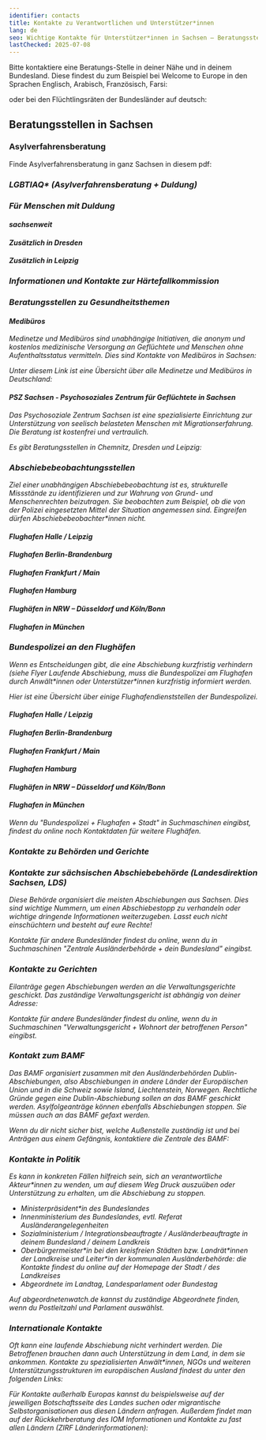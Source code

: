 ```yaml
---
identifier: contacts
title: Kontakte zu Verantwortlichen und Unterstützer*innen
lang: de
seo: Wichtige Kontakte für Unterstützer*innen in Sachsen – Beratungsstellen, Behörden, Gerichte und politische Ansprechpersonen für Menschen mit Abschiebegefahr.
lastChecked: 2025-07-08
---
```


Bitte kontaktiere eine Beratungs-Stelle in deiner Nähe und in deinem Bundesland.
Diese findest du zum Beispiel bei Welcome to Europe in den Sprachen Englisch, Arabisch, Französisch, Farsi:
<ExternalShortLink identifier="w2eu_contacts" />

oder bei den Flüchtlingsräten der Bundesländer auf deutsch:
<ExternalShortLink identifier="fluechtlingsraete" />

## Beratungsstellen in Sachsen

### Asylverfahrensberatung

Finde Asylverfahrensberatung in ganz Sachsen in diesem pdf:
<ExternalShortLink identifier="sfr_avbpdf" />

<Address identifier="sfr_avb" />
<Address identifier="rlc_dresden" />
<Address identifier="rlc_leipzig" />

### LGBTIAQ* (Asylverfahrensberatung + Duldung)

<Address identifier="gerede_dresden" />
<Address identifier="rosalinde" />
<Address identifier="lsvd_chemnitz" />

### Für Menschen mit Duldung

#### sachsenweit

<Address identifier="sfr_perspectives" />

#### Zusätzlich in Dresden

<Address identifier="sfr_perspektive_bleiberecht" />
<Address identifier="rlc_dresden" />

#### Zusätzlich in Leipzig

<Address identifier="rlc_leipzig" />
<Address identifier="space_leipzig" />

### Informationen und Kontakte zur Härtefallkommission

<ExternalShortLink identifier="saxhfk_hardship" />
<Address identifier="hfksachsen" />

### Beratungsstellen zu Gesundheitsthemen


#### Medibüros

Medinetze und Medibüros sind unabhängige Initiativen, die anonym und kostenlos medizinische Versorgung an Geflüchtete und Menschen ohne Aufenthaltsstatus vermitteln.
Dies sind Kontakte von Medibüros in Sachsen:
<Address identifier="medibuero_chemnitz" />
<Address identifier="medinetz_dresden" />
<Address identifier="medinetz_leipzig" />
<Address identifier="medinetz_plauen" />

Unter diesem Link ist eine Übersicht über alle Medinetze und Medibüros in Deutschland:
<ExternalShortLink identifier="medibueros" />

#### PSZ Sachsen - Psychosoziales Zentrum für Geflüchtete in Sachsen

Das Psychosoziale Zentrum Sachsen ist eine spezialisierte Einrichtung zur Unterstützung von seelisch belasteten Menschen mit Migrationserfahrung. Die Beratung ist kostenfrei und vertraulich.
<ExternalShortLink identifier="psz" />

Es gibt Beratungsstellen in Chemnitz, Dresden und Leipzig:
<Address identifier="psz_chemnitz" />
<Address identifier="psz_dresden" />
<Address identifier="psz_leipzig" />


### Abschiebebeobachtungsstellen

Ziel einer unabhängigen Abschiebebeobachtung ist es, strukturelle Missstände zu identifizieren und zur Wahrung von Grund- und Menschenrechten beizutragen. Sie beobachten zum Beispiel, ob die von der Polizei eingesetzten Mittel der Situation angemessen sind. Eingreifen dürfen Abschiebebeobachter\*innen nicht.

#### Flughafen Halle / Leipzig
<Address identifier="airport_halle_leipzig" />

#### Flughafen Berlin-Brandenburg
<Address identifier="airport_berlin-brandenburg" />

#### Flughafen Frankfurt / Main
<Address identifier="airport_frankfurt" />

#### Flughafen Hamburg
<Address identifier="airport_hh" />

#### Flughäfen in NRW – Düsseldorf und Köln/Bonn
<Address identifier="airport_nrw" />

#### Flughafen in München
<Address identifier="airport_munich" />

### Bundespolizei an den Flughäfen

Wenn es Entscheidungen gibt, die eine Abschiebung kurzfristig verhindern (siehe Flyer <InternalShortLink identifier="ongoing-deportation">Laufende Abschiebung</InternalShortLink>, muss die Bundespolizei am Flughafen durch Anwält\*innen oder Unterstützer\*innen kurzfristig informiert werden.

Hier ist eine Übersicht über einige Flughafendienststellen der Bundespolizei.

#### Flughafen Halle / Leipzig
<Address identifier="bupo_leipzig" />

#### Flughafen Berlin-Brandenburg
<Address identifier="bupo_ber" />

#### Flughafen Frankfurt / Main
<Address identifier="bupo_frankfurt" />

#### Flughafen Hamburg
<Address identifier="bupo_hh" />

#### Flughäfen in NRW – Düsseldorf und Köln/Bonn
<Address identifier="bupo_duesseldorf" />
<Address identifier="bupo_koeln" />

#### Flughafen in München
<Address identifier="bupo_mun" />

Wenn du "Bundespolizei + Flughafen + Stadt" in Suchmaschinen eingibst, findest du online noch Kontaktdaten für weitere Flughäfen.

### Kontakte zu Behörden und Gerichte

<Block identifier="fax" />

### Kontakte zur sächsischen Abschiebebehörde (Landesdirektion Sachsen, LDS)

Diese Behörde organisiert die meisten Abschiebungen aus Sachsen.
Dies sind wichtige Nummern, um einen Abschiebestopp zu verhandeln oder wichtige dringende Informationen weiterzugeben.
Lasst euch nicht einschüchtern und besteht auf eure Rechte!

<Address identifier="lds" />

Kontakte für andere Bundesländer findest du online, wenn du in Suchmaschinen "Zentrale Ausländerbehörde + dein Bundesland" eingibst.

### Kontakte zu Gerichten

Eilanträge gegen Abschiebungen werden an die Verwaltungsgerichte geschickt. Das zuständige Verwaltungsgericht ist abhängig von deiner Adresse:
<Address identifier="vg_chemnitz" />
<Address identifier="vg_dresden" />
<Address identifier="vg_leipzig" />

Kontakte für andere Bundesländer findest du online, wenn du in Suchmaschinen "Verwaltungsgericht + Wohnort der betroffenen Person" eingibst.

### Kontakt zum BAMF

Das BAMF organisiert zusammen mit den Ausländerbehörden Dublin-Abschiebungen, also Abschiebungen in andere Länder der Europäischen Union und in die Schweiz sowie Island, Liechtenstein, Norwegen. Rechtliche Gründe gegen eine Dublin-Abschiebung sollen an das BAMF geschickt werden. Asylfolgeanträge können ebenfalls Abschiebungen stoppen. Sie müssen auch an das BAMF gefaxt werden.
<Address identifier="bamf-dd" />
<Address identifier="bamf-le" />
<Address identifier="bamf-ch" />
Wenn du dir nicht sicher bist, welche Außenstelle zuständig ist und bei Anträgen aus einem Gefängnis, kontaktiere die Zentrale des BAMF:
<Address identifier="bamf-allg" />

### Kontakte in Politik

Es kann in konkreten Fällen hilfreich sein, sich an verantwortliche Akteur\*innen zu wenden, um auf diesem Weg Druck auszuüben oder Unterstützung zu erhalten, um die Abschiebung zu stoppen.

- Ministerpräsident\*in des Bundeslandes
- Innenministerium des Bundeslandes, evtl. Referat Ausländerangelegenheiten
- Sozialministerium / Integrationsbeauftragte / Ausländerbeauftragte in deinem Bundesland / deinem Landkreis
- Oberbürgermeister\*in bei den kreisfreien Städten bzw. Landrät\*innen der Landkreise und Leiter\*in der kommunalen Ausländerbehörde: die Kontakte findest du online auf der Homepage der Stadt / des Landkreises
- Abgeordnete im Landtag, Landesparlament oder Bundestag

Auf abgeordnetenwatch.de kannst du zuständige Abgeordnete finden, wenn du Postleitzahl und Parlament auswählst.
<ExternalShortLink identifier="abgeordnetenwatch" />

### Internationale Kontakte

Oft kann eine laufende Abschiebung nicht verhindert werden. Die Betroffenen brauchen dann auch Unterstützung in dem Land, in dem sie ankommen.
Kontakte zu spezialisierten Anwält\*innen, NGOs und weiteren Unterstützungsstrukturen im europäischen Ausland findest du unter den folgenden Links:
<ExternalShortLink identifier="w2eu_contacts" />

<ExternalShortLink identifier="elena" />

Für Kontakte außerhalb Europas kannst du beispielsweise auf der jeweiligen Botschaftsseite des Landes suchen oder migrantische Selbstorganisationen aus diesen Ländern anfragen.
Außerdem findet man auf der Rückkehrberatung des IOM Informationen und Kontakte zu fast allen Ländern (ZIRF Länderinformationen):

<Block identifier="return" />

